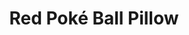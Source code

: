 ---
title: "Red Poké Ball Pillow"
meta_title: "Red Poké Ball Pillow craft"
description: "Craft de Red Poké Ball Pillow"
rank: "s"
draft: false
name: "Red Poké Ball Pillow"
recipe_img: "https://wiki.pokexgames.com/images/8/87/Red_Pok%C3%A9_Ball_Pillow.png"
level: 103
craft_time: 3600
result: 1
value_npc: 1
ingredients:
  - name: "Drawing Clipboards"
    quantity: 5
    item_img: "https://wiki.pokexgames.com/images/3/36/Drawing_Clipboard.png"
    value_npc: 1
  - name: "Green Hair"
    quantity: 2
    item_img: "https://wiki.pokexgames.com/images/2/2c/Green_Hair.png"
    value_npc: 1
  - name: "Corrupted Ice Piece"
    quantity: 1
    item_img: "https://wiki.pokexgames.com/images/c/cb/Corrupted-Ice-Piece.gif"
    value_npc: 1
  - name: "Corrupted Pot Of Lava"
    quantity: 2
    item_img: "https://wiki.pokexgames.com/images/5/5a/Corrupted-Pot-of-Lava.gif"
    value_npc: 1
  - name: "Curly Pig Tail"
    quantity: 1
    item_img: "https://wiki.pokexgames.com/images/1/17/Curly_Pig_Tail.png"
    value_npc: 1
---